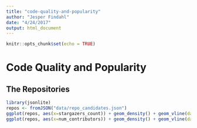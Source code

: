 ```yaml
---
title: "code-quality-and-popularity"
author: "Jesper Findahl"
date: "4/24/2017"
output: html_document
---
```


```r
knitr::opts_chunk$set(echo = TRUE)
```

# Code Quality and Popularity

## The Repositories

```R
library(jsonlite)
repos <- fromJSON("data/repo_candidates.json")
ggplot(repos, aes(x=stargazers_count)) + geom_density() + geom_vline(data=repos, aes(xintercept=mean(stargazers_count)),linetype="dashed", size=1)
ggplot(repos, aes(x=num_contributors)) + geom_density() + geom_vline(data=repos, aes(xintercept=mean(num_contributors)),linetype="dashed", size=1)
```
